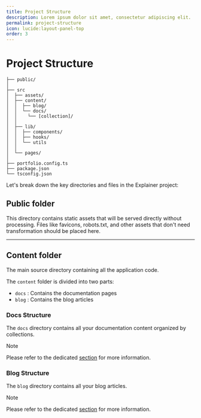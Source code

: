```yaml
---
title: Project Structure
description: Lorem ipsum dolor sit amet, consectetur adipiscing elit.
permalink: project-structure
icon: lucide:layout-panel-top
order: 3
---
```

# Project Structure

```
├── public/
│
├── src
│  ├── assets/
│  ├── content/
│  │  ├── blog/
│  │  └── docs/
│  │    └── [collection]/
│  │
│  ├── lib/
│  │  ├── components/
│  │  ├── hooks/
│  │  └── utils
│  │
│  └── pages/
│
├── portfolio.config.ts
├── package.json
└── tsconfig.json
```

Let's break down the key directories and files in the Explainer project:

## Public folder
This directory contains static assets that will be served directly without processing. 
Files like favicons, robots.txt, and other assets that don't need transformation should be placed here.

--- 
## Content folder
The main source directory containing all the application code.

The `content` folder is divided into two parts:
- `docs` : Contains the documentation pages
- `blog` : Contains the blog articles

### Docs Structure
The `docs` directory contains all your documentation content organized by collections.

> [!NOTE]
> Please refer to the dedicated [section](/docs/framework/docs) for more information.

### Blog Structure
The `blog` directory contains all your blog articles.

> [!NOTE]
> Please refer to the dedicated [section](/docs/framework/blog) for more information.